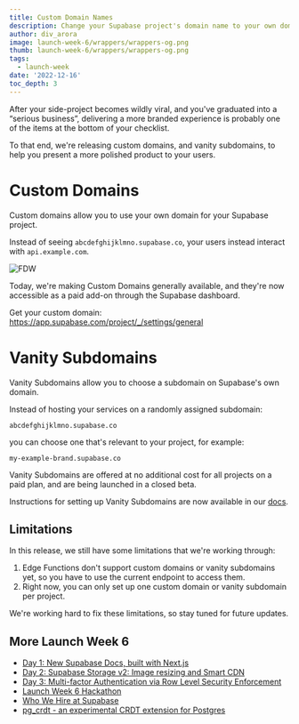 ```yaml
---
title: Custom Domain Names
description: Change your Supabase project's domain name to your own domain.
author: div_arora
image: launch-week-6/wrappers/wrappers-og.png
thumb: launch-week-6/wrappers/wrappers-og.png
tags:
  - launch-week
date: '2022-12-16'
toc_depth: 3
---
```


After your side-project becomes wildly viral, and you've graduated into a “serious business”, delivering a more branded experience is probably one of the items at the bottom of your checklist.

To that end, we're releasing custom domains, and vanity subdomains, to help you present a more polished product to your users.

# Custom Domains

Custom domains allow you to use your own domain for your Supabase project.

Instead of seeing `abcdefghijklmno.supabase.co`, your users instead interact with `api.example.com`.

![FDW](/images/blog/launch-week-6/custom-domains/custom-subdomain.png)

Today, we're making Custom Domains generally available, and they're now accessible as a paid add-on through the Supabase dashboard.

Get your custom domain: https://app.supabase.com/project/_/settings/general

# Vanity Subdomains

Vanity Subdomains allow you to choose a subdomain on Supabase's own domain.

Instead of hosting your services on a randomly assigned subdomain:

`abcdefghijklmno.supabase.co`

you can choose one that's relevant to your project, for example:

`my-example-brand.supabase.co`

Vanity Subdomains are offered at no additional cost for all projects on a paid plan, and are being launched in a closed beta.

Instructions for setting up Vanity Subdomains are now available in our [docs](https://supabase.com/docs/guides/platform/custom-domains#vanity-subdomains).

## Limitations

In this release, we still have some limitations that we're working through:

1. Edge Functions don't support custom domains or vanity subdomains yet, so you have to use the current endpoint to access them.
2. Right now, you can only set up one custom domain or vanity subdomain per project.

We're working hard to fix these limitations, so stay tuned for future updates.

## More Launch Week 6

- [Day 1: New Supabase Docs, built with Next.js](https://supabase.com/blog/new-supabase-docs-built-with-nextjs)
- [Day 2: Supabase Storage v2: Image resizing and Smart CDN](https://supabase.com/blog/storage-image-resizing-smart-cdn)
- [Day 3: Multi-factor Authentication via Row Level Security Enforcement](https://supabase.com/blog/mfa-auth-via-rls)
- [Launch Week 6 Hackathon](https://supabase.com/blog/launch-week-6-hackathon)
- [Who We Hire at Supabase](https://supabase.com/blog/who-we-hire)
- [pg_crdt - an experimental CRDT extension for Postgres](https://supabase.com/blog/postgres-crdt)
